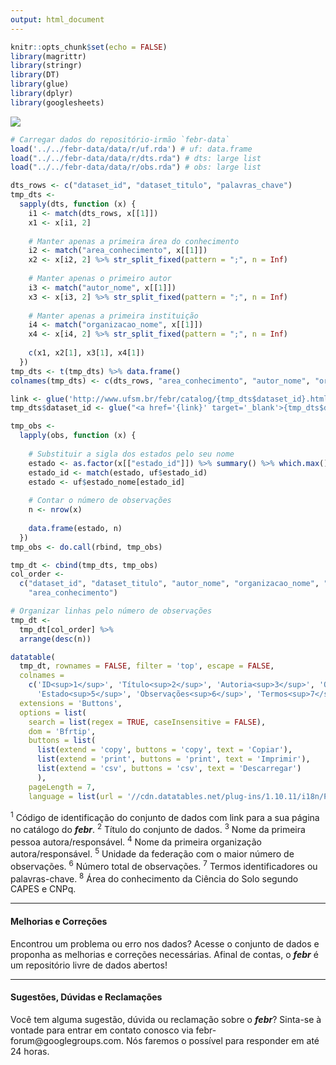 ```yaml
---
output: html_document
---
```


```r
knitr::opts_chunk$set(echo = FALSE)
library(magrittr)
library(stringr)
library(DT)
library(glue)
library(dplyr)
library(googlesheets)
```

<a href="http://www.ufsm.br/febr/" target="_blank">
  <img src="logo.png" style="border:none;max-width:100%;">
</a>

```r
# Carregar dados do repositório-irmão `febr-data`
load('../../febr-data/data/r/uf.rda') # uf: data.frame
load("../../febr-data/data/r/dts.rda") # dts: large list
load("../../febr-data/data/r/obs.rda") # obs: large list
```

```r
dts_rows <- c("dataset_id", "dataset_titulo", "palavras_chave")
tmp_dts <- 
  sapply(dts, function (x) {
    i1 <- match(dts_rows, x[[1]])
    x1 <- x[i1, 2]
    
    # Manter apenas a primeira área do conhecimento
    i2 <- match("area_conhecimento", x[[1]])
    x2 <- x[i2, 2] %>% str_split_fixed(pattern = ";", n = Inf)
    
    # Manter apenas o primeiro autor
    i3 <- match("autor_nome", x[[1]])
    x3 <- x[i3, 2] %>% str_split_fixed(pattern = ";", n = Inf)
    
    # Manter apenas a primeira instituição
    i4 <- match("organizacao_nome", x[[1]])
    x4 <- x[i4, 2] %>% str_split_fixed(pattern = ";", n = Inf)
    
    c(x1, x2[1], x3[1], x4[1])
  })
tmp_dts <- t(tmp_dts) %>% data.frame()
colnames(tmp_dts) <- c(dts_rows, "area_conhecimento", "autor_nome", "organizacao_nome")
```

```r
link <- glue('http://www.ufsm.br/febr/catalog/{tmp_dts$dataset_id}.html')
tmp_dts$dataset_id <- glue("<a href='{link}' target='_blank'>{tmp_dts$dataset_id}</a>")
```

```r
tmp_obs <-
  lapply(obs, function (x) {
    
    # Substituir a sigla dos estados pelo seu nome
    estado <- as.factor(x[["estado_id"]]) %>% summary() %>% which.max() %>% names()
    estado_id <- match(estado, uf$estado_id)
    estado <- uf$estado_nome[estado_id]
    
    # Contar o número de observações
    n <- nrow(x)
    
    data.frame(estado, n)
  })
tmp_obs <- do.call(rbind, tmp_obs)
```

```r
tmp_dt <- cbind(tmp_dts, tmp_obs)
col_order <- 
  c("dataset_id", "dataset_titulo", "autor_nome", "organizacao_nome", "estado", "n", "palavras_chave",
    "area_conhecimento")

# Organizar linhas pelo número de observações
tmp_dt <- 
  tmp_dt[col_order] %>% 
  arrange(desc(n))
```

```r
datatable(
  tmp_dt, rownames = FALSE, filter = 'top', escape = FALSE,
  colnames = 
    c('ID<sup>1</sup>', 'Título<sup>2</sup>', 'Autoria<sup>3</sup>', 'Organização<sup>4</sup>',
      'Estado<sup>5</sup>', 'Observações<sup>6</sup>', 'Termos<sup>7</sup>', 'Área<sup>8</sup>'),
  extensions = 'Buttons',
  options = list(
    search = list(regex = TRUE, caseInsensitive = FALSE),
    dom = 'Bfrtip',
    buttons = list(
      list(extend = 'copy', buttons = 'copy', text = 'Copiar'),
      list(extend = 'print', buttons = 'print', text = 'Imprimir'),
      list(extend = 'csv', buttons = 'csv', text = 'Descarregar')
      ),
    pageLength = 7,
    language = list(url = '//cdn.datatables.net/plug-ins/1.10.11/i18n/Portuguese-Brasil.json')))
```

^1^ Código de identificação do conjunto de dados com link para a sua página no catálogo do ***febr***. ^2^ Título do conjunto de dados. ^3^ Nome da primeira pessoa autora/responsável. ^4^ Nome da primeira organização autora/responsável. ^5^ Unidade da federação com o maior número de observações. ^6^ Número total de observações. ^7^ Termos identificadores ou palavras-chave. ^8^ Área do conhecimento da Ciência do Solo segundo CAPES e CNPq.

<hr>

#### Melhorias e Correções {-}

Encontrou um problema ou erro nos dados? Acesse o conjunto de dados e proponha as melhorias e correções necessárias. Afinal de contas, o ***febr*** é um repositório livre de dados abertos!

<hr>

#### Sugestões, Dúvidas e Reclamações {-}

Você tem alguma sugestão, dúvida ou reclamação sobre o ***febr***? Sinta-se à vontade para entrar em contato conosco via febr-forum@googlegroups.com. Nós faremos o possível para responder em até 24 horas.
